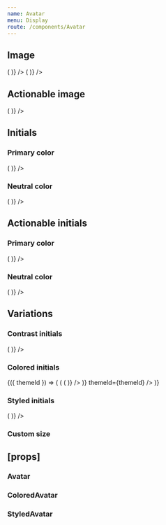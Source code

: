 ```yaml
---
name: Avatar
menu: Display
route: /components/Avatar
---
```



<PageTitle src="components/Avatar" title="Avatar" />

## Image

<Playground>
  <ThemeWrapper>
    <Flex wrap alignItems="center" direction="row">
      <Looper
        list={['xsmall', 'small', 'medium', 'large', 'xlarge', '2xlarge', '3xlarge', '4xlarge', '5xlarge']}
        render={size => (
          <Rhythm key={size} m={2}>
            <Avatar imgSrc="/public/images/avatar.png" initials="P" size={size} />
          </Rhythm>
        )}
      />
    </Flex>
  </ThemeWrapper>
</Playground>

<Playground>
  <ThemeWrapper>
    <Flex wrap alignItems="center" direction="row">
      <Looper
        list={['xsmall', 'small', 'medium', 'large', 'xlarge', '2xlarge', '3xlarge', '4xlarge', '5xlarge']}
        render={size => (
          <Rhythm key={size} m={2}>
            <Avatar imgSrc="/public/images/avatar.jpg" initials="P" size={size} />
          </Rhythm>
        )}
      />
    </Flex>
  </ThemeWrapper>
</Playground>

## Actionable image

<Playground>
  <ThemeWrapper>
    <Flex wrap alignItems="center" direction="row">
      <Looper
        list={['xsmall', 'small', 'medium', 'large', 'xlarge', '2xlarge', '3xlarge', '4xlarge', '5xlarge']}
        render={size => (
          <Rhythm key={size} m={2}>
            <Avatar actionable imgSrc="/public/images/avatar.jpg" initials="P" size={size} />
          </Rhythm>
        )}
      />
    </Flex>
  </ThemeWrapper>
</Playground>

## Initials

<Playground>
  <ThemeWrapper>
    <Flex direction="column">
      <div>
        <h3>Primary color</h3>
        <Flex wrap alignItems="center" direction="row">
          <Rhythm m={2}>
            <Looper
              list={['xsmall', 'small', 'medium', 'large', 'xlarge', '2xlarge', '3xlarge', '4xlarge', '5xlarge']}
              render={size => (
                <Rhythm key={size} m={2}>
                  <Avatar color="primary" initials="P" size={size} />
                </Rhythm>
              )}
            />
          </Rhythm>
        </Flex>
      </div>
      <div>
        <h3>Neutral color</h3>
        <Flex wrap alignItems="center" direction="row">
          <Rhythm m={2}>
            <Looper
              list={['xsmall', 'small', 'medium', 'large', 'xlarge', '2xlarge', '3xlarge', '4xlarge', '5xlarge']}
              render={size => (
                <Rhythm key={size} m={2}>
                  <Avatar color="neutral" initials="P" size={size} />
                </Rhythm>
              )}
            />
          </Rhythm>
        </Flex>
      </div>
    </Flex>
  </ThemeWrapper>
</Playground>

## Actionable initials

<Playground>
  <ThemeWrapper>
    <Flex direction="column">
      <div>
        <h3>Primary color</h3>
        <Flex wrap alignItems="center" direction="row">
          <Looper
            list={['xsmall', 'small', 'medium', 'large', 'xlarge', '2xlarge', '3xlarge', '4xlarge', '5xlarge']}
            render={size => (
              <Rhythm key={size} m={2}>
                <Avatar actionable color="primary" initials="P" size={size} />
              </Rhythm>
            )}
          />
        </Flex>
      </div>
      <div>
        <h3>Neutral color</h3>
        <Flex wrap alignItems="center" direction="row">
          <Looper
            list={['xsmall', 'small', 'medium', 'large', 'xlarge', '2xlarge', '3xlarge', '4xlarge', '5xlarge']}
            render={size => (
              <Rhythm key={size} m={2}>
                <Avatar actionable color="neutral" initials="P" size={size} />
              </Rhythm>
            )}
          />
        </Flex>
      </div>
    </Flex>
  </ThemeWrapper>
</Playground>

## Variations

### Contrast initials

<Playground>
  <ThemeWrapper contrast>
    <Flex wrap alignItems="center" direction="row">
      <Looper
        list={['xsmall', 'small', 'medium', 'large', 'xlarge', '2xlarge', '3xlarge', '4xlarge', '5xlarge']}
        render={size => (
          <Rhythm key={size} m={2}>
            <Avatar actionable contrast initials="P" size={size} />
          </Rhythm>
        )}
      />
    </Flex>
  </ThemeWrapper>
</Playground>

### Colored initials

<Playground>
  <ThemeWrapper withThemeId>
    {({ themeId }) => (
      <Rhythm my={2}>
        <Flex direction="column">
          <ColorLooper
            group="primary"
            render={({ id }) => (
              <Flex wrap alignItems="center" direction="row" key={id}>
                <Looper
                  list={['xsmall', 'small', 'medium', 'large', 'xlarge', '2xlarge', '3xlarge', '4xlarge', '5xlarge']}
                  render={size => (
                    <Rhythm key={`${id}-${size}`} m={2}>
                      <ColoredAvatar actionable colorId={id} initials="P" size={size} />
                    </Rhythm>
                  )}
                />
              </Flex>
            )}
            themeId={themeId}
          />
        </Flex>
      </Rhythm>
    )}
  </ThemeWrapper>
</Playground>

### Styled initials

<Playground>
  <ThemeWrapper>
    <Flex wrap alignItems="center" direction="row">
      <Looper
        list={['xsmall', 'small', 'medium', 'large', 'xlarge', '2xlarge', '3xlarge', '4xlarge', '5xlarge']}
        render={size => (
          <Rhythm key={size} m={2}>
            <StyledAvatar actionable backgroundColor="#556270" initials="P" size={size} textColor="#fff" />
          </Rhythm>
        )}
      />
    </Flex>
  </ThemeWrapper>
</Playground>

### Custom size

<Playground>
  <ThemeWrapper>
    <StyledAvatar
      actionable
      color="primary"
      initials="P"
      size="custom"
      style={{ '--avatar-size': '72px', '--avatar-font-size': '24px' }}
    />
  </ThemeWrapper>
</Playground>

## \[props\]

### Avatar

<Props of={Avatar} />

### ColoredAvatar

<Props of={ColoredAvatar} />

### StyledAvatar

<Props of={StyledAvatar} />
